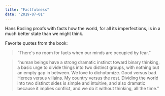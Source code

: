 ```yaml
---
title: "Factfulness"
date: "2019-07-01"
---
```


Hans Rosling proofs with facts how the world, for all its imperfections, is in a much better state than we might think.

Favorite quotes from the book:

> “There's no room for facts when our minds are occupied by fear.”

> “human beings have a strong dramatic instinct toward binary thinking, a basic urge to divide things into two distinct groups, with nothing but an empty gap in between. We love to dichotomize. Good versus bad. Heroes versus villains. My country versus the rest. Dividing the world into two distinct sides is simple and intuitive, and also dramatic because it implies conflict, and we do it without thinking, all the time.”
